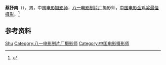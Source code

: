 '''蔡抒南'''（{{bd|？|}}），男，中国[[电影摄影师|电影摄影师]]，[[八一电影制片厂|八一电影制片厂]]摄影师，[[中国电影金鸡奖最佳摄影|中国电影金鸡奖最佳摄影]]。<ref>{{Cite web|title=蔡抒南崔新萍和冯小宁共获最佳摄影奖|url=http://www.cctv.com/special/245/21/19332.html|accessdate=2020-12-20|work=中国中央电视台|archiveurl=https://web.archive.org/web/20020213094001/http://www.cctv.com/special/245/21/19332.html|archivedate=2002-02-13|dead-url=no}}</ref>

== 参考资料 ==
{{reflist}}

{{中国人物小作品}}
{{中国电影金鸡奖最佳摄影}}

{{Authority control}}
{{DEFAULTSORT:Cai蔡}}
[[Category:蔡姓|Shu]]
[[Category:八一电影制片厂摄影师|Category:八一电影制片厂摄影师]]
[[Category:中国电影摄影师|Category:中国电影摄影师]]
